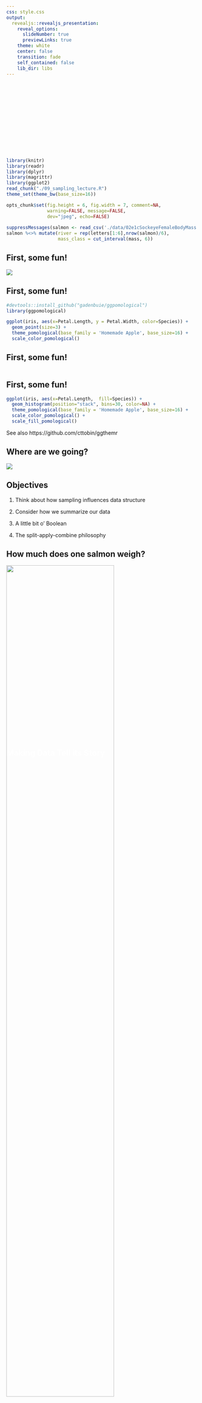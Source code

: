 ```yaml
---
css: style.css
output:
  revealjs::revealjs_presentation:
    reveal_options:
      slideNumber: true
      previewLinks: true
    theme: white
    center: false
    transition: fade
    self_contained: false
    lib_dir: libs
---
```


## {data-background="./Images/summarizing_data/many_salmon.png" opacity="0.4"}
<Br><br><br><br><br><Br><br><br><br><br>
<h2 style="position: absolute; top:50%;  text-align: center; color:white">
<center>Making Data Tell its Story</center></h2>


```r
library(knitr)
library(readr)
library(dplyr)
library(magrittr)
library(ggplot2)
read_chunk("./09_sampling_lecture.R")
theme_set(theme_bw(base_size=16))

opts_chunk$set(fig.height = 6, fig.width = 7, comment=NA, 
               warning=FALSE, message=FALSE, 
               dev="jpeg", echo=FALSE)
               
suppressMessages(salmon <- read_csv('./data/02e1cSockeyeFemaleBodyMass.csv'))
salmon %<>% mutate(river = rep(letters[1:6],nrow(salmon)/6),
                   mass_class = cut_interval(mass, 6))
```

## First, some fun!
<a href="https://twitter.com/dataandme/status/965785338227712000?ref_src=twsrc%5Etfw">
![](./Images/summarizing_data/ggpom.jpg)
</a>


## First, some fun!
```r
#devtools::install_github("gadenbuie/ggpomological")
library(ggpomological)

ggplot(iris, aes(x=Petal.Length, y = Petal.Width, color=Species)) +
  geom_point(size=3) +
  theme_pomological(base_family = 'Homemade Apple', base_size=16) +
  scale_color_pomological()

```

## First, some fun!
```r
```

## First, some fun!
```r
ggplot(iris, aes(x=Petal.Length,  fill=Species)) +
  geom_histogram(position="stack", bins=30, color=NA) +
  theme_pomological(base_family = 'Homemade Apple', base_size=16) +
  scale_color_pomological() +
  scale_fill_pomological()
```
See also https://github.com/cttobin/ggthemr

## Where are we going?
![](./Images/summarizing_data/legodata_www.mydigitalfootprint.com.png)

## Objectives
1. Think about how sampling influences data structure  
  
2. Consider how we summarize our data  
  
3. A little bit o' Boolean  
  
4. The split-apply-combine philosophy  

## How much does one salmon weigh?
![](./Images/summarizing_data/salmon.png){width="75%"}

Weight: 3.09kg


## How much do these salmon weigh?
![](./Images/summarizing_data/many_salmon.png){width="75%"}

`r salmon$mass[1:10]`

## What can we say about the weights of all of these salmon?
![](./Images/summarizing_data/salmon_population.png){width="75%"}

Pair up with someone and come up all of the information you can think of that would summarize this population.

## Population versus Sample
|   |   |
|:-:|:-:|
| ![](./Images/summarizing_data/salmon_population.png) | ![](./Images/summarizing_data/many_salmon.png) |


## What is a population?
```r
```
<div class="fragment">&nbsp;  
Population = All Individuals</div>



## What is a sample?
```r
```
<div class="fragment">A <b>sample</b> of individuals in a randomly distributed population.</div>


## What are the properties of a good sample?
<div style="font-size:32pt; text-align:left">
> - Sample is **representative**  
  
  
> - Replicates have an **equal chance** of being sampled  
   
   
> - Replicates are **independent**  
 
</div>



## Bias from Unequal Representation
```r
```
If you only chose one color, you would only get one range of sizes.

          
## Bias from Unequal Change of Sampling
```r
```
<span class="fragment">Spatial gradient in size</span>


          
## Bias from Unequal Change of Sampling
```r
```
Oh, I'll just grab those individuals closest to me...


## Good Sampling Schemes: **Stratified** Sampling
```r
```
Sample over a known gradient, aka **cluster sampling**

Can incorporate multiple gradients

## Good Sampling Schemes: Random Sampling
```r
```
<div id="fragment">Two sampling schemes:  </div>
> *  Random - samples chosen using random numbers  
> * Haphazard - samples chosen without any system (careful!)

  

## Stratified or Random?

- How is your population defined?  
  
- What is the scale of your inference?  
  
- What might influence the inclusion of a replicate?  
  
- How important are external factors you know about?  
  
- How important are external factors you cannot assess?  

## Different Sampling for Different Populations
|   |   |
|:-:|:-:|
| ![](./Images/summarizing_data/alaska_rivers.png){width="50%"} | ![](./Images/summarizing_data/salmon_population.png){width="50%"} |
<p align="left">
Consider each scenario and in pairs design a sampling schema:  
1. Population = All salmon across all rivers  
2. Population = Salmon in one river
</p>


## Objectives
1. Think about how sampling influences data structure  
  
2. <font color="red">Consider how we summarize our data</font>  
  
3. A little bit o' Boolean  
  
4. The split-apply-combine philosophy  

## Our Data
```r
img <- png::readPNG("./Images/summarizing_data/salmon_population.png")
g <- grid::rasterGrob(img, interpolate=TRUE)

p <- ggplot(data = salmon, aes(x = mass)) + 
  geom_dotplot(binwidth = 0.05) + 
  coord_fixed(ratio = 0.05) + 
  ylim(0, 20)

p_all <- p  +
  annotation_custom(g, xmin=2.25, xmax=4, ymin=7)

p_all
```

## Sample versus Population Summarization
- We assume a sample is representative of a population  
  
- Therefore, sample statistics are estimates of population statistics  
  
- Larger Samples = Better Estimators

## Accuracy versus Precision
![](./Images/summarizing_data/accurate-precise1.jpg)
<br><br><br>
<div class="small">https://bobchoat.files.wordpress.com/2014/01/accurate-precise1.jpg</div>

## Central Tendancy: Mean {.bigger}
&nbsp;  
&nbsp;  
<center> 
$\bar{Y} = \frac{ \displaystyle \sum_{i=1}^{n}{y_{i}} }{n}$
</center>

$\large \bar{Y}$ - The average value of a sample  
$y_{i}$ - The value of a measurement for a single individual   
n - The number of individuals in a sample  
&nbsp;  
$\mu$ - The average value of a population  
(Greek = population, Latin = Sample)


## Median - Dead Center

```r
sort(salmon$mass[1:10])
```
<Br><br>
<div class="fragment"> Middle Value = 50th Percentile = 0.5 Quantile = Median<Br>good for non-normal data</div>  
<br><br>
<div class="fragment"> 
```r
median(salmon$mass)
```
</div>

## Central Tendancies
```r
p_all +
  geom_vline(color="blue", xintercept=mean(salmon$mass), lwd=2) +
  geom_vline(color="red", xintercept=median(salmon$mass), lwd=2)
```

<font color="blue">mean</font>, <font color="red">median</font>



## What about population-level variability?
```r
p_all +
  geom_vline(color="blue", xintercept=mean(salmon$mass))
```

<div class="fragment">What is the range of 2/3 of the population?</div>


## What about population-level variability?
```r
p_all +
  geom_vline(color="blue", xintercept=mean(salmon$mass), lwd=2) +
  geom_vline(color="orange", xintercept=mean(salmon$mass) + sd(salmon$mass), lwd=2) +
  geom_vline(color="orange", xintercept=mean(salmon$mass)- sd(salmon$mass), lwd=2) 
```

What is the range of 2/3 of the population?

## Sample Properties: Variance
How variable was that population?
$$\large s^2=  \frac{\displaystyle \sum_{i=1}^{n}{(Y_i - \bar{Y})^2}} {n-1}$$

* Sums of Squares over n-1  
* n-1 corrects for both sample size and sample bias  
* $\sigma^2$ if describing the population
* Units in square of measurement...

## Sample Properties: Standard Deviation
$$ \large s = \sqrt{s^2}$$  

* Units the same as the measurement
* If distribution is normal, 67% of data within 1 SD
* 95% within 2 SD
* $\sigma$ if describing the population

## What about population-level variability?

```r
p_all +
  geom_vline(color="blue", xintercept=mean(salmon$mass), lwd=2) +
  geom_vline(color="orange", xintercept=mean(salmon$mass) + sd(salmon$mass), lwd=2) +
  geom_vline(color="orange", xintercept=mean(salmon$mass)- sd(salmon$mass), lwd=2) +
  geom_vline(color="purple", xintercept=mean(salmon$mass) + 2*sd(salmon$mass), lwd=2) +
  geom_vline(color="purple", xintercept=mean(salmon$mass)- 2*sd(salmon$mass), lwd=2) 
```

## Variability: Quantiles and Quartiles

```r
```
<br><br>
<div class="fragment">
Quantiles:
```r
quantile(salmon$mass, c(0.05, 0.1, 0.5, 0.90, 0.95))
```
</div>

<br><br>
<div class="fragment">
Quartiles (quarter-quantiles):
```r
quantile(salmon$mass)
```
</div>

## Boxplots
![](./Images/summarizing_data/EDA-boxplot.png)

## Boxplot of One Population
```r
qplot(x=1, mass, data = salmon, geom="boxplot")
```

## Boxplot of Many Populations
```r
img_ak <- png::readPNG("./Images/summarizing_data/alaska_rivers.png")
g_ak <- grid::rasterGrob(img_ak, interpolate=TRUE)

qplot(x=river, mass, data = salmon, geom="boxplot") +
  annotation_custom(g_ak, xmin=6.2, ymin=3.5) + 
  ylim(c(0,6)) +
  scale_x_discrete(limits=letters[1:8], labels=c(letters[1:6], "", ""))
```

## Meh, I still like ridgelines
```r
library(ggridges)
suppressMessages(library(viridis))
ggplot(salmon, aes(x=mass, y=river, fill=..x..)) +
  geom_density_ridges_gradient(bandwidth=0.2) +
  scale_fill_viridis(name = "mass (kg)", option = "C") +
  scale_y_discrete(limits=letters[1:7], labels=c(letters[1:6], ""))

```

## Objectives
1. Think about how sampling influences data structure  
  
2. Consider how we summarize our data  
  
3. <font color="red">A little bit o' Boolean</font>  
  
4. The split-apply-combine philosophy  

## What do we want to see?
```r
salmon
```

## Our Hero...

![](./Images/summarizing_data/hex-dplyr.jpg)

## Filtering
```r
library(dplyr)

filter(salmon, mass > 2)
  
```

## Filtering
```r
filter(salmon, river == "a")
  
```

## Logical Operators
![](./Images/summarizing_data/transform-logical.png)

## Many Filters
```r
filter(salmon, river == "a" & mass > 3)
```  

## Many Filters
```r
filter(salmon, river == "a" & mass > 3) |>
  count()

filter(salmon, river == "b" & mass > 3) |>
  count()
```  

## Sidebar - the pipe!
![](./Images/summarizing_data/magrittr.jpg)

## Sidebar - the pipe!
![](./Images/summarizing_data/p1.png)

## Pipes pass an object as the first argument to a function
```r
5 |> sum(4)

salmon |> count()
```

## Pipes and Functional Programming

- We often thing in terms of do this, then then, then this  
\
- Programming that way requires overwriting a lot of objects  
\
- It gets.... messy

## Functional Programming Workflow
```r
#filter the salmon data by river

#filter the salmon data by mass

#get the count of the salmon
```


## Functional Programming Can get Verbose
```r
#filter the salmon data by river
salmon_filtered <- filter(salmon, river == "a") 

#filter the salmon data by mass
salmon_filtered <- filter(salmon_filtered, mass > 3) 

#get the count of the salmon
count(salmon_filtered)
```

## Pipes Make Programs Read Like Language!

```r
salmon_filtered <- salmon |>
  
  #filter the salmon data by river
  filter(river == "a") |>
  
  #filter the salmon data by mass
  filter(mass > 3) |>
  
  #get the count of the salmon
  count()
```

## Objectives
1. Think about how sampling influences data structure  
  
2. Consider how we summarize our data  
  
3. A little bit o' Boolean  
  
4. <font color="red">The split-apply-combine philosophy</font>  

## Where are we going?
![](./Images/summarizing_data/legodata_www.mydigitalfootprint.com.png)

## Split-Apply-Combine
- Filtering and working with one chunk of the data is not enough  
  
- We often want to summarize information about many groups  

## Split-Apply-Combine
![](./Images/summarizing_data/split_apply_combine.png)

## Think-Pair-Share
1. What are things you want to know about different rivers in the salmon data?  
  
2. What are things you want to know about different size classes in the salmon data?

## Grouping by River
```r
salmon_rivers <- salmon |>

  group_by(river) |>
  
  summarize(mean_mass = mean(mass),
            sd_mass = sd(mass))
```

## What can we do with this?
```r
arrange(salmon_rivers, mean_mass)
```


## What can we do with this?
```r
ggplot(salmon_rivers,
       aes(x=river,
           y = mean_mass,
           ymin=mean_mass-sd_mass,
           ymax=mean_mass+sd_mass)) +
  geom_linerange(color = "darkred", lwd=1.1) +
  geom_point(size=4)
```

## Custom Counts
```r
salmon %>%
  group_by(mass_class) |>
  count() |>
  ggplot(aes(x=mass_class, y=n)) +
  geom_col()
```

